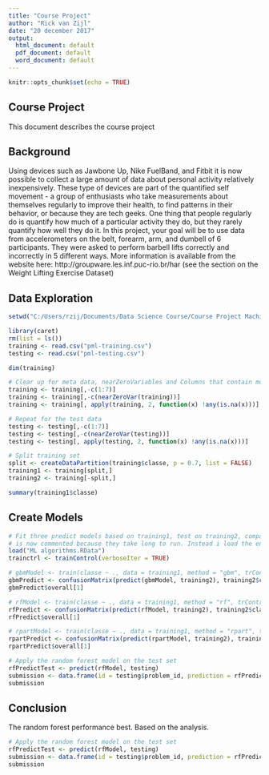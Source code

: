 ---
title: "Course Project"
author: "Rick van Zijl"
date: "20 december 2017"
output:
  html_document: default
  pdf_document: default
  word_document: default
---

```{r setup, include=FALSE}
knitr::opts_chunk$set(echo = TRUE)
```

## Course Project

This document describes the course project

## Background
Using devices such as Jawbone Up, Nike FuelBand, and Fitbit it is now possible to collect a large amount of data about personal activity relatively inexpensively. These type of devices are part of the quantified self movement - a group of enthusiasts who take measurements about themselves regularly to improve their health, to find patterns in their behavior, or because they are tech geeks. One thing that people regularly do is quantify how much of a particular activity they do, but they rarely quantify how well they do it. In this project, your goal will be to use data from accelerometers on the belt, forearm, arm, and dumbell of 6 participants. They were asked to perform barbell lifts correctly and incorrectly in 5 different ways. More information is available from the website here: http://groupware.les.inf.puc-rio.br/har (see the section on the Weight Lifting Exercise Dataset)

## Data Exploration
```{r Exploration}
setwd("C:/Users/rzij/Documents/Data Science Course/Course Project Machine Learning")

library(caret)
rm(list = ls())
training <- read.csv("pml-training.csv")
testing <- read.csv("pml-testing.csv")

dim(training)

# Clear up for meta data, nearZeroVariables and Columns that contain mostly NA values.
training <- training[,-c(1:7)]
training <- training[,-c(nearZeroVar(training))]
training <- training[, apply(training, 2, function(x) !any(is.na(x)))]

# Repeat for the test data
testing <- testing[,-c(1:7)]
testing <- testing[,-c(nearZeroVar(testing))]
testing <- testing[, apply(testing, 2, function(x) !any(is.na(x)))]

# Split training set
split <- createDataPartition(training$classe, p = 0.7, list = FALSE)
training1 <- training[split,]
training2 <- training[-split,]

summary(training1$classe)
```

## Create Models
```{r Exploratio}

# Fit three predict models based on training1, test on training2, compare accuracy. The creation of the models 
# is now commented because they take long to run. Instead i load the environment
load("ML algorithms.RData")
trainctrl <- trainControl(verboseIter = TRUE)

# gbmModel <- train(classe ~ ., data = training1, method = "gbm", trControl = trainctrl)
gbmPredict <- confusionMatrix(predict(gbmModel, training2), training2$classe)
gbmPredict$overall[1]

# rfModel <- train(classe ~ ., data = training1, method = "rf", trControl = trainctrl)
rfPredict <- confusionMatrix(predict(rfModel, training2), training2$classe)
rfPredict$overall[1]

# rpartModel <- train(classe ~ ., data = training1, method = "rpart", trControl = trainctrl)
rpartPredict <- confusionMatrix(predict(rpartModel, training2), training2$classe)
rpartPredict$overall[1]

# Apply the random forest model on the test set
rfPredictTest <- predict(rfModel, testing)
submission <- data.frame(id = testing$problem_id, prediction = rfPredictTest)
submission
```
## Conclusion
The random forest performance best. Based on the analysis. 

```{r Conclusion}
# Apply the random forest model on the test set
rfPredictTest <- predict(rfModel, testing)
submission <- data.frame(id = testing$problem_id, prediction = rfPredictTest)
submission
```